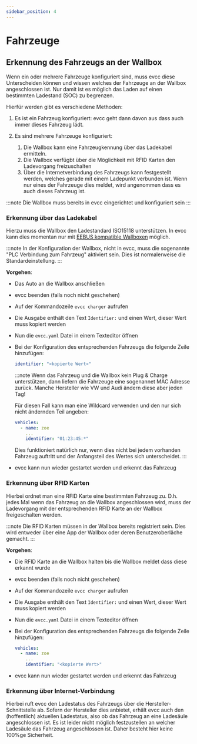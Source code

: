 ```yaml
---
sidebar_position: 4
---
```


# Fahrzeuge

## Erkennung des Fahrzeugs an der Wallbox

Wenn ein oder mehrere Fahrzeuge konfiguriert sind, muss evcc diese Unterscheiden können und wissen welches der Fahrzeuge an der Wallbox angeschlossen ist. Nur damit ist es möglich das Laden auf einen bestimmten Ladestand (SOC) zu begrenzen.

Hierfür werden gibt es verschiedene Methoden:

1. Es ist ein Fahrzeug konfiguriert: evcc geht dann davon aus dass auch immer dieses Fahrzeug lädt.
2. Es sind mehrere Fahrzeuge konfiguriert:
  
   1. Die Wallbox kann eine Fahrzeugkennung über das Ladekabel ermitteln.
   2. Die Wallbox verfügbt über die Möglichkeit mit RFID Karten den Ladevorgang freizuschalten
   3. Über die Internetverbindung des Fahrzeugs kann festgestellt werden, welches gerade mit einem Ladepunkt verbunden ist. Wenn nur eines der Fahrzeuge dies meldet, wird angenommen dass es auch dieses Fahrzeug ist.

:::note
Die Wallbox muss bereits in evcc eingerichtet und konfiguriert sein
:::

### Erkennung über das Ladekabel

Hierzu muss die Wallbox den Ladestandard ISO15118 unterstützen. In evcc kann dies momentan nur mit [EEBUS kompatible Wallboxen](/docs/devices/chargers#eebus-experimental) möglich.

:::note
In der Konfiguration der Wallbox, nicht in evcc, muss die sogenannte "PLC Verbindung zum Fahrzeug" aktiviert sein. Dies ist normalerweise die Standardeinstellung.
:::

**Vorgehen**:

- Das Auto an die Wallbox anschließen
- evcc beenden (falls noch nicht geschehen)
- Auf der Kommandozeile `evcc charger` aufrufen
- Die Ausgabe enthält den Text `Identifier:` und einen Wert, dieser Wert muss kopiert werden
- Nun die `evcc.yaml` Datei in einem Texteditor öffnen
- Bei der Konfiguration des entsprechenden Fahrzeugs die folgende Zeile hinzufügen:

  ```yaml
  identifier: "<kopierte Wert>"
  ```

  :::note
  Wenn das Fahrzeug und die Wallbox kein Plug & Charge unterstützen, dann liefern die Fahrzeuge eine sogenannet MAC Adresse zurück.
  Manche Hersteller wie VW und Audi ändern diese aber jeden Tag!

  Für diesen Fall kann man eine Wildcard verwenden und den nur sich nicht ändernden Teil angeben:
  
  ```yaml
  vehicles:
    - name: zoe
      ...
      identifier: "01:23:45:*"
  ```

  Dies funktioniert natürlich nur, wenn dies nicht bei jedem vorhanden Fahrzeug auftritt und der Anfangsteil des Wertes sich unterscheidet.
  :::

- evcc kann nun wieder gestartet werden und erkennt das Fahrzeug

### Erkennung über RFID Karten

Hierbei ordnet man eine RFID Karte eine bestimmten Fahrzeug zu. D.h. jedes Mal wenn das Fahrzeug an die Wallbox angeschlossen wird, muss der Ladevorgang mit der entsprechenden RFID Karte an der Wallbox freigeschalten werden.

:::note
Die RFID Karten müssen in der Wallbox bereits registriert sein. Dies wird entweder über eine App der Wallbox oder deren Benutzeroberläche gemacht.
:::

**Vorgehen**:

- Die RFID Karte an die Wallbox halten bis die Wallbox meldet dass diese erkannt wurde
- evcc beenden (falls noch nicht geschehen)
- Auf der Kommandozeile `evcc charger` aufrufen
- Die Ausgabe enthält den Text `Identifier:` und einen Wert, dieser Wert muss kopiert werden
- Nun die `evcc.yaml` Datei in einem Texteditor öffnen
- Bei der Konfiguration des entsprechenden Fahrzeugs die folgende Zeile hinzufügen:

  ```yaml
  vehicles:
    - name: zoe
      ...
      identifier: "<kopierte Wert>"
  ```
- evcc kann nun wieder gestartet werden und erkennt das Fahrzeug

### Erkennung über Internet-Verbindung

Hierbei ruft evcc den Ladestatus des Fahrzeugs über die Hersteller-Schnittstelle ab. Sofern der Hersteller dies anbietet, erhält evcc auch den (hoffentlich) aktuellen Ladestatus, also ob das Fahrzeug an eine Ladesäule angeschlossen ist. 
Es ist leider nicht möglich festzustellen an welcher Ladesäule das Fahrzeug angeschlossen ist. Daher besteht hier keine 100%ge Sicherheit.
